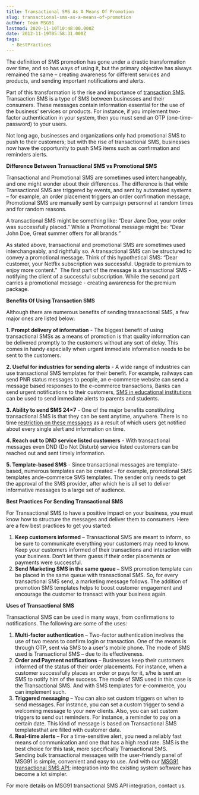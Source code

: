 ```yaml
---
title: Transactional SMS As A Means Of Promotion
slug: transactional-sms-as-a-means-of-promotion
author: Team MSG91
lastmod: 2020-11-10T10:48:00.000Z
date: 2012-11-19T05:58:31.000Z
tags:
  - BestPractices
---
```


The definition of SMS promotion has gone under a drastic transformation over time, and so has ways of using it, but the primary objective has always remained the same – creating awareness for different services and products, and sending important notifications and alerts.

Part of this transformation is the rise and importance of [transaction SMS](https://msg91.com/transactional-sms/). Transaction SMS is a type of SMS between businesses and their consumers. These messages contain information essential for the use of the business’ services or products. For instance, if you implement two-factor authentication in your system, then you must send an OTP (one-time-password) to your users.   
  
Not long ago, businesses and organizations only had promotional SMS to push to their customers; but with the rise of transactional SMS, businesses now have the opportunity to push SMS items such as confirmation and reminders alerts.

**Difference Between Transactional SMS vs Promotional SMS**

Transactional and Promotional SMS are sometimes used interchangeably, and one might wonder about their differences. The difference is that while Transactional SMS are triggered by events, and sent by automated systems – for example, an order placement triggers an order confirmation message, Promotional SMS are manually sent by campaign personnel at random times and for random reasons.

A transactional SMS might be something like: “Dear Jane Doe, your order was successfully placed.” While a Promotional message might be: “Dear John Doe, Great summer offers for all brands.”

As stated above, transactional and promotional SMS are sometimes used interchangeably, and rightfully so. A transactional SMS can be structured to convey a promotional message. Think of this hypothetical SMS: “Dear customer, your Netflix subscription was successful. Upgrade to premium to enjoy more content.”  The first part of the message is a transactional SMS - notifying the client of a successful subscription. While the second part carries a promotional message - creating awareness for the premium package.

**Benefits Of Using Transaction SMS**

Although there are numerous benefits of sending transactional SMS, a few major ones are listed below:

**1. Prompt delivery of information** - The biggest benefit of using transactional SMSs as a means of promotion is that quality information can be delivered promptly to the customers without any sort of delay. This comes in handy especially when urgent immediate information needs to be sent to the customers.

**2. Useful for industries for sending alerts** - A wide range of industries can use transactional SMS templates for their benefit. For example, railways can send PNR status messages to people, an e-commerce website can send a message based responses to the e-commerce transactions, Banks can send urgent notifications to their customers, [SMS in educational institutions](https://msg91.com/guide/fusion-of-sms-marketing-with-education-industry/) can be used to send immediate alerts to parents and students.

**3. Ability to send SMS 24×7** - One of the major benefits constituting transactional SMS is that they can be sent anytime, anywhere. There is no time [restriction on these messages](https://msg91.com/guide/restrictions-on-sms-mms-in-india/) as a result of which users get notified about every single alert and information on time.

**4. Reach out to DND service listed customers** - With transactional messages even DND (Do Not Disturb) service listed customers can be reached out and sent timely information.

**5. Template-based SMS** - Since transactional messages are template-based, numerous templates can be created - for example, promotional SMS templates ande-commerce SMS templates. The sender only needs to get the approval of the SMS provider, after which he is all set to deliver informative messages to a large set of audience.

**Best Practices For Sending Transactional SMS**

For Transactional SMS to have a positive impact on your business, you must know how to structure the messages and deliver them to consumers. Here are a few best practices to get you started:

1. **Keep customers informed** – Transactional SMS are meant to inform, so be sure to communicate everything your customers may need to know. Keep your customers informed of their transactions and interaction with your business. Don’t let them guess if their order placements or payments were successful.
2. **Send Marketing SMS in the same queue –** SMS promotion template can be placed in the same queue with transactional SMS. So, for every transactional SMS send, a marketing message follows. The addition of promotion SMS templates helps to boost customer engagement and encourage the customer to transact with your business again.

**Uses of Transactional SMS**

Transactional SMS can be used in many ways, from confirmations to notifications. The following are some of the uses:

1. **Multi-factor authentication** – Two-factor authentication involves the use of two means to confirm login or transaction. One of the means is through OTP, sent via SMS to a user's mobile phone. The mode of SMS used is Transactional SMS – due to its effectiveness.
2. **Order and Payment notifications** – Businesses keep their customers informed of the status of their order placements. For instance, when a customer successfully places an order or pays for it, s/he is sent an SMS to notify him of the success. The mode of SMS used in this case is the Transactional SMS. And with SMS templates for e-commerce, you can implement such.
3. **Triggered messaging** – You can also set custom triggers on when to send messages. For instance, you can set a custom trigger to send a welcoming message to your new clients. Also, you can set custom triggers to send out reminders. For instance, a reminder to pay on a certain date. This kind of message is based on Transactional SMS templatesthat are filled with customer data.
4. **Real-time alerts** – For a time-sensitive alert, you need a reliably fast means of communication and one that has a high read rate. SMS is the best choice for this task, more specifically Transactional SMS.  
Sending bulk transactional messages with the user-friendly panel of MSG91 is simple, convenient and easy to use. And with our [MSG91 transactional SMS API](https://msg91.com/transactional-sms/); integration into the existing system software has become a lot simpler.

For more details on MSG91 transactional SMS API integration, contact us.

